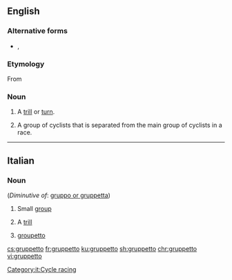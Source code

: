 ==English==

===Alternative forms===
* {{l|en|grupetto}}, {{l|en|groupetto}}

===Etymology===
From {{etyl|it|en}}

===Noun===
{{en-noun|gruppetti|gruppettos}}

# {{label|en|music}} A [[trill]] or [[turn]].
# {{label|en|cycling}} A group of cyclists that is separated from the main group of cyclists in a race.

----

==Italian==

===Noun===
{{it-noun|m}} (''Diminutive of'': [[gruppo or gruppetta]])

# Small [[group]]
# {{label|it|music}} A [[trill]]
# {{label|it|cycle racing}} [[groupetto]]
[[Category:it:Cycle racing]]

[[cs:gruppetto]]
[[fr:gruppetto]]
[[ku:gruppetto]]
[[sh:gruppetto]]
[[chr:gruppetto]]
[[vi:gruppetto]]